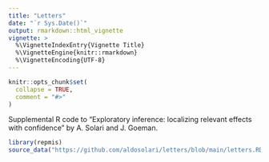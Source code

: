 ```yaml
---
title: "Letters"
date: "`r Sys.Date()`"
output: rmarkdown::html_vignette
vignette: >
  %\VignetteIndexEntry{Vignette Title}
  %\VignetteEngine{knitr::rmarkdown}
  %\VignetteEncoding{UTF-8}
---
```


```r
knitr::opts_chunk$set(
  collapse = TRUE,
  comment = "#>"
)
```

Supplemental R code to "Exploratory inference: localizing relevant effects with confidence"
by A. Solari and J. Goeman. 

```r
library(repmis)
source_data("https://github.com/aldosolari/letters/blob/main/letters.RData?raw=true")
```

